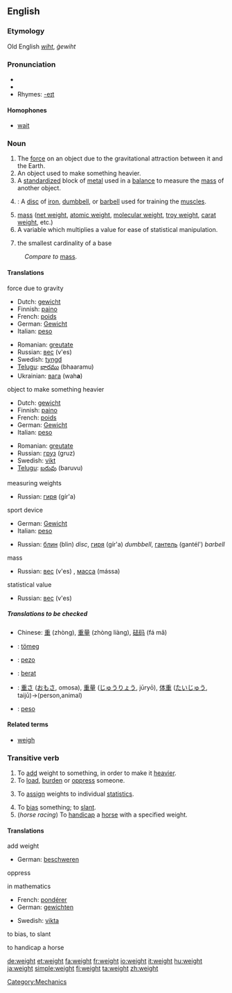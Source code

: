 ==English==

===Etymology===
Old English ''[[wiht]]'', ''ġewiht''

===Pronunciation===
* {{IPA|/weɪt/}}
* {{audio|en-us-weight.ogg|Audio (US)}}
* Rhymes: [[Rhymes:English:-eɪt|-eɪt]]

====Homophones====
*[[wait]]

===Noun===
{{en-noun}}

# The [[force]] on an object due to the gravitational attraction between it and the Earth.
# An object used to make something heavier.
# A [[standardized]] block of [[metal]] used in a [[balance]] to measure the [[mass]] of another object.
# {{weightlifting}}: A [[disc]] of [[iron]], [[dumbbell]], or [[barbell]] used for training the [[muscle]]s.
# [[mass]] ([[net weight]], [[atomic weight]], [[molecular weight]], [[troy weight]], [[carat weight]], etc.)
# A variable which multiplies a value for ease of statistical manipulation.
# {{topology}} the smallest cardinality of a base

:''Compare to'' [[mass]].

====Translations====
; force due to gravity
{{top}}
*Dutch: [[gewicht]]
*Finnish: [[paino]]
*French: [[poids]]
*German: [[Gewicht]] {{n}}
*Italian: [[peso]] {{m}}
{{mid}}
*Romanian: [[greutate]] {{f}}
*Russian: [[вес]] (v'es) {{m}}
*Swedish: [[tyngd]] {{c}}
*[[Telugu]]: [[భారము]] (bhaaramu)
*Ukrainian: [[вага]] (wah'''a''') {{f}}
{{bottom}}
;object to make something heavier
{{top}}
*Dutch: [[gewicht]]
*Finnish: [[paino]]
*French: [[poids]]
*German: [[Gewicht]] {{n}}
*Italian: [[peso]] {{m}}
{{mid}}
*Romanian: [[greutate]] {{f}}
*Russian: [[груз]] (gruz) {{m}}
*Swedish: [[vikt]] {{c}}
*[[Telugu]]: [[బరువు]] (baruvu)
{{bottom}}
;measuring weights
{{top}}
{{mid}}
*Russian: [[гиря]] (gír'a) {{f}}
{{bottom}}
;sport device
{{top}}
*German: [[Gewicht]] {{n}}
*Italian: [[peso]] {{m}}
{{mid}}
*Russian: [[блин]] (blin) {{m}} ''disc'', [[гиря]] (gír'a) {{f}} ''dumbbell'', [[гантель]] (gantél') {{f}} ''barbell''
{{bottom}}
;mass
{{top}}
{{mid}}
*Russian: [[вес]] (v'es) {{m}}, [[масса]] (mássa) {{f}}
{{bottom}}
;statistical value
{{top}}
{{mid}}
*Russian: [[вес]] (v'es) {{m}}
{{bottom}}

=====Translations to be checked=====
<!--Remove this section once all of the translations below have been moved into the tables above.-->
{{checktrans}}
*Chinese: [[重]] (zhòng), [[重量]] (zhòng liàng), [[砝码]] (fá mǎ)
*{{ttbc|Hungarian}}: [[tömeg]]
*{{ttbc|Ido}} : [[pezo]]
*{{ttbc|Indonesian}}: [[berat]]
*{{ttbc|Japanese}}: [[重さ]] ([[おもさ]], omosa), [[重量]] ([[じゅうりょう]], jūryō), [[体重]] ([[たいじゅう]], taijū)→(person,animal)
*{{ttbc|Spanish}}: [[peso]]

====Related terms====
*[[weigh]]

===Transitive verb===
{{en-verb}}

# To [[add]] weight to something, in order to make it [[heavier]].
# To [[load]], [[burden]] or [[oppress]] someone.
# {{mathematics}} To [[assign]] weights to individual [[statistic]]s.
# To [[bias]] something; to [[slant]].
# (''horse racing'') To [[handicap]] a [[horse]] with a specified weight.

====Translations====
;add weight
{{top}}
*German: [[beschweren]]
{{mid}}
{{bottom}}
;oppress
{{top}}
{{mid}}
{{bottom}}
;in mathematics
{{top}}
*French: [[pondérer]]
*German: [[gewichten]]
{{mid}}
*Swedish: [[vikta]]
{{bottom}}
;to bias, to slant
{{top}}
{{mid}}
{{bottom}}
;to handicap a horse
{{top}}
{{mid}}
{{bottom}}

[[Category:Mechanics]]

[[de:weight]]
[[et:weight]]
[[fa:weight]]
[[fr:weight]]
[[io:weight]]
[[it:weight]]
[[hu:weight]]
[[ja:weight]]
[[simple:weight]]
[[fi:weight]]
[[ta:weight]]
[[zh:weight]]